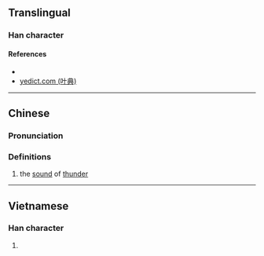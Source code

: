 {{character info/new}}
==Translingual==

===Han character===
{{Han char|rn=85|rad=水|as=06|sn=9|four=|canj=EMGB|ids=⿰氵再}}

====References====
* {{Han ref|kx=0619.200|dkj=17355|hdz=31603.010|uh=6D05|ud=27909}}
* [http://yedict.com/htm/6D/6D05.htm yedict.com (叶典)]

----

==Chinese==
{{zh-forms}}

===Pronunciation===
{{zh-pron
|m=zài
|c=zoi3
|mc=y
|oc=y
|ma=
|cat=n
}}

===Definitions===
{{zh-hanzi}}

# the [[sound]] of [[thunder]]

----

==Vietnamese==

===Han character===
{{vi-readings|rs=水06| hanviet = tưới}}

# {{defn|lang=vi|sort=水06}}
